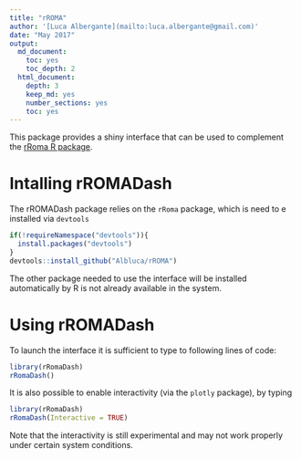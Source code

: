 ```yaml
---
title: "rROMA"
author: '[Luca Albergante](mailto:luca.albergante@gmail.com)'
date: "May 2017"
output:
  md_document:
    toc: yes
    toc_depth: 2
  html_document:
    depth: 3
    keep_md: yes
    number_sections: yes
    toc: yes
---
```


This package provides a shiny interface that can be used to complement the [rRoma R package](https://github.com/Albluca/rRoma).

# Intalling rROMADash

The rROMADash package relies on the `rRoma` package, which is need to e installed via `devtools`

```r
if(!requireNamespace("devtools")){
  install.packages("devtools")
}
devtools::install_github("Albluca/rROMA")
```

The other package needed to use the interface will be installed automatically by R is not already available in the system.

# Using rROMADash

To launch the interface it is sufficient to type to following lines of code:

```r
library(rRomaDash)
rRomaDash()
```

It is also possible to enable interactivity (via the `plotly` package), by typing

```r
library(rRomaDash)
rRomaDash(Interactive = TRUE)
```

Note that the interactivity is still experimental and may not work properly under certain system conditions.
